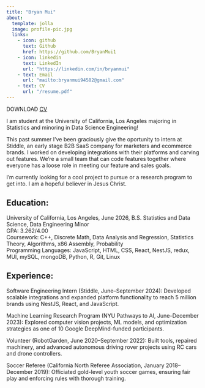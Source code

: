 ```yaml
---
title: "Bryan Mui"
about: 
  template: jolla
  image: profile-pic.jpg
  links:
    - icon: github
      text: Github
      href: https://github.com/BryanMui1
    - icon: linkedin
      text: LinkedIn
      url: "https://linkedin.com/in/bryanmui"
    - text: Email
      url: "mailto:bryanmui94582@gmail.com"
    - text: CV
      url: "/resume.pdf" 
---
```


DOWNLOAD [CV](/resume.pdf)

I am student at the University of California, Los Angeles majoring in Statistics and minoring in Data Science Engineering!

This past summer I've been graciously give the oportunity to intern at Stiddle, an early stage B2B SaaS company for marketers and ecommerce brands. I worked on developing integrations with their platforms and carving out features. We're a small team that can code features together where everyone has a loose role in meeting our feature and sales goals. 

I'm currently looking for a cool project to pursue or a research program to get into. I am a hopeful believer in Jesus Christ.

## Education:

University of California, Los Angeles, June 2026, B.S. Statistics and Data Science, Data Engineering Minor  
GPA: 3.262/4.00  
Coursework: C++, Discrete Math, Data Analysis and Regression,   Statistics Theory, Algorithms, x86 Assembly, Probability  
Programming Languages: JavaScript, HTML, CSS, React, NestJS, redux, MUI, mySQL, mongoDB, Python, R, Git, Linux

## Experience:

Software Engineering Intern (Stiddle, June–September 2024): Developed scalable integrations and expanded platform functionality to reach 5 million brands using NestJS, React, and JavaScript.

Machine Learning Research Program (NYU Pathways to AI, June–December 2023): Explored computer vision projects, ML models, and optimization strategies as one of 10 Google DeepMind-funded participants.

Volunteer (RobotGarden, June 2020–September 2022): Built tools, repaired machinery, and advanced autonomous driving rover projects using RC cars and drone controllers.

Soccer Referee (California North Referee Association, January 2018–December 2019): Officiated gold-level youth soccer games, ensuring fair play and enforcing rules with thorough training.


